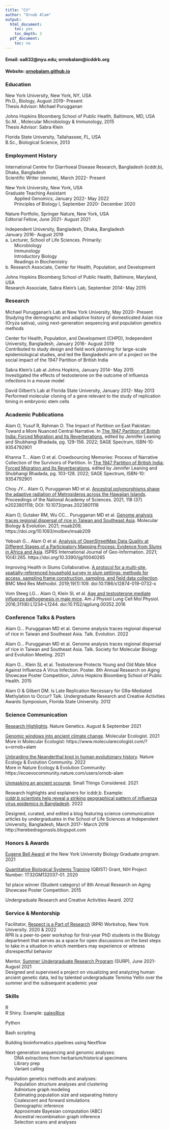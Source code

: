 ```yaml
---
title: "CV"
author: "Ornob Alam"
output:
  html_document:
    toc: yes
    toc_depth: 3
  pdf_document:
    toc: no
---
```

 
#### Email: oa832@nyu.edu; ornobalam@icddrb.org
#### Website: [ornobalam.github.io](https://ornobalam.github.io)

### Education 
New York University, New York, NY, USA\
Ph.D., Biology, August 2019- Present\
Thesis Advisor: Michael Purugganan  

Johns Hopkins Bloomberg School of Public Health, Baltimore, MD, USA\
Sc.M. 	, Molecular Microbiology & Immunology, 2015\
Thesis Advisor: Sabra Klein  
  
Florida State University, Tallahassee, FL, USA\
B.Sc., Biological Science, 2013  

 
### Employment History
International Centre for Diarrhoeal Disease Research, Bangladesh (icddr,b), Dhaka, Bangladesh\
Scientific Writer (remote), March 2022- Present  

New York University, New York, USA\
Graduate Teaching Assistant\
&emsp;&emsp;Applied Genomics, January 2022- May 2022\
&emsp;&emsp;Principles of Biology I, September 2020- December 2020  

Nature Portfolio, Springer Nature, New York, USA\
Editorial Fellow, June 2021- August 2021  

Independent University, Bangladesh, Dhaka, Bangladesh\
January 2016- August 2019\
a. Lecturer, School of Life Sciences. Primarily:  
&emsp;&emsp;Microbiology\
&emsp;&emsp;Immunology\
&emsp;&emsp;Introductory Biology\
&emsp;&emsp;Readings in Biochemistry\
b. Research Associate, Center for Health, Population, and Development  

Johns Hopkins Bloomberg School of Public Health, Baltimore, Maryland, USA\
Research Associate, Sabra Klein’s Lab, September 2014- May 2015 

### Research
Michael Purugganan’s Lab at New York University, May 2020- Present\
Studying the demographic and adaptive history of domesticated Asian rice (Oryza sativa), using next-generation sequencing and population genetics methods  

Center for Health, Population, and Development (CHPD), Independent University, Bangladesh, January 2016- August 2019\
Contributed to study design and field work planning for large-scale epidemiological studies, and led the Bangladeshi arm of a project on the social impact of the 1947 Partition of British India

Sabra Klein’s Lab at Johns Hopkins, January 2014- May 2015\
Investigated the effects of testosterone on the outcome of influenza infections in a mouse model  

David Gilbert’s Lab at Florida State University, January 2012- May 2013\
Performed molecular cloning of a gene relevant to the study of replication timing in embryonic stem cells

### Academic Publications
Alam O, Yusuf R, Rahman O. The Impact of Partition on East Pakistan: Toward a More Nuanced Central Narrative. In [The 1947 Partition of British India: Forced Migration and Its Reverberations](https://spectrum.sagepub.in/book/the-1947-partition-of-British-India-Jennifer-Leaning-9789354792908/20), edited by Jennifer Leaning and Shubhangi Bhadada, pg. 129-156. 2022; SAGE Spectrum, ISBN-10: 9354792901  

Khanna T… Alam O et al. Crowdsourcing Memories: Process of Narrative Collection of the Survivors of Partition. In [The 1947 Partition of British India: Forced Migration and Its Reverberations](https://spectrum.sagepub.in/book/the-1947-partition-of-British-India-Jennifer-Leaning-9789354792908/20), edited by Jennifer Leaning and Shubhangi Bhadada, pg. 103-128. 2022; SAGE Spectrum, ISBN-10: 9354792901  

Choy JY… Alam O, Purugganan MD et al. [Ancestral polymorphisms shape the adaptive radiation of Metrosideros across the Hawaiian Islands](https://www.pnas.org/doi/10.1073/pnas.2023801118). Proceedings of the National Academy of Sciences. 2021, 118 (37) e2023801118; DOI: 10.1073/pnas.2023801118  

Alam O, Gutaker RM, Wu CC… Purugganan MD et al. [Genome analysis traces regional dispersal of rice in Taiwan and Southeast Asia](https://academic.oup.com/mbe/article/38/11/4832/6317837). Molecular Biology & Evolution. 2021; msab209, https://doi.org/10.1093/molbev/msab209  

Yeboah G… Alam O et al. [Analysis of OpenStreetMap Data Quality at Different Stages of a Participatory Mapping Process: Evidence from Slums in Africa and Asia](https://www.mdpi.com/2220-9964/10/4/265/htm). ISPRS International Journal of Geo-Information. 2021; 10(4):265. https://doi.org/10.3390/ijgi10040265  

Improving Health in Slums Collaborative. [A protocol for a multi-site, spatially-referenced household survey in slum settings: methods for access, sampling frame construction, sampling, and field data collection](https://bmcmedresmethodol.biomedcentral.com/articles/10.1186/s12874-019-0732-x). BMC Med Res Methodol. 2019;19(1):109. doi:10.1186/s12874-019-0732-x  

Vom Steeg LG… Alam O, Klein SL  et al. [Age and testosterone mediate influenza pathogenesis in male mice](https://journals.physiology.org/doi/full/10.1152/ajplung.00352.2016). Am J Physiol Lung Cell Mol Physiol. 2016;311(6):L1234–L1244. doi:10.1152/ajplung.00352.2016 

### Conference Talks & Posters
Alam O… Purugganan MD et al. Genome analysis traces regional dispersal of rice in Taiwan and Southeast Asia. Talk. Evolution. 2022  

Alam O… Purugganan MD et al. Genome analysis traces regional dispersal of rice in Taiwan and Southeast Asia. Talk. Society for Molecular Biology and Evolution Meeting. 2021  

Alam O… Klein SL et al. Testosterone Protects Young and Old Male Mice Against Influenza A Virus Infection. Poster. 8th Annual Research on Aging Showcase Poster Competition, Johns Hopkins Bloomberg School of Public Health. 2015  

Alam O & Gilbert DM. Is Late Replication Necessary for G9a-Mediated Methylation to Occur? Talk. Undergraduate Research and Creative Activities Awards Symposium, Florida State University. 2012

### Science Communication
[Research Highlights](https://www.nature.com/search?q=ornob+alam&journal=). Nature Genetics. August & September 2021  

[Genomic windows into ancient climate change](https://www.molecularecologist.com/2021/05/04/genomic-windows-into-ancient-climate-change/). Molecular Ecologist. 2021\
More in Molecular Ecologist: https://www.molecularecologist.com/?s=ornob+alam  

[Unbraiding the Neanderthal knot in human evolutionary history](https://ecoevocommunity.nature.com/posts/unbraiding-the-neanderthal-knot-in-human-evolutionary-history). Nature Ecology & Evolution Community. 2022\
More in Nature Ecology & Evolution Community: 
https://ecoevocommunity.nature.com/users/ornob-alam  

[Unmasking an ancient scourge](https://schaechter.asmblog.org/schaechter/2021/01/unmasking-an-ancient-scourge.html). Small Things Considered. 2021  

Research highlights and explainers for icddr,b. Example: \
[icddr,b scientists help reveal a striking geographical pattern of influenza virus epidemics in Bangladesh](https://www.icddrb.org/news-and-events/news?id=895). 2022  

Designed, curated, and edited a blog featuring science communication articles by undergraduates in the School of Life Sciences at Independent University, Bangladesh, March 2017- March 2019\
http://herebedragonssls.blogspot.com

### Honors & Awards 
[Eugene Bell Award](https://as.nyu.edu/departments/biology/academics/graduate-student-awards.html) at the New York University Biology Graduate program. 2021  

[Quantitative Biological Systems Training](https://as.nyu.edu/departments/biology/academics/phd/qbist-program.html) (QBIST) Grant, NIH Project Number: 1T32GM132037-01. 2020  

1st place winner (Student category) of 8th Annual Research on Aging Showcase Poster Competition. 2015  

Undergraduate Research and Creative Activities Award. 2012

### Service & Mentorship
Facilitator, [Respect is a Part of Research](http://www.respectispartofresearch.com/) (RPR) Workshop, New York University. 2020 & 2022\
RPR is a peer-to-peer workshop for first-year PhD students in the Biology department that serves as a space for open discussions on the best steps to take in a situation in which members may experience or witness disrespectful behavior  

Mentor, [Summer Undergraduate Research Program](https://as.nyu.edu/departments/biology/outreach/surp.html) (SURP), June 2021- August 2021\
Designed and supervised a project on visualizing and analyzing human ancient genetic data, led by talented undergraduate Temima Yellin over the summer and the subsequent academic year


### Skills

R\
R Shiny. Example: [paleoRice](https://ornob.shinyapps.io/paleorice/)

Python  

Bash scripting  

Building bioinformatics pipelines using Nextflow  

Next-generation sequencing and genomic analyses:\
&emsp;&emsp;DNA extractions from herbarium/historical specimens\
&emsp;&emsp;Library prep\
&emsp;&emsp;Variant calling  

Population genetics methods and analyses:\
&emsp;&emsp;Population structure analyses and clustering\
&emsp;&emsp;Admixture graph modeling\
&emsp;&emsp;Estimating population size and separating history\
&emsp;&emsp;Coalescent and forward simulations\
&emsp;&emsp;Demographic inference\
&emsp;&emsp;Approximate Bayesian computation (ABC)\
&emsp;&emsp;Ancestral recombination graph inference\
&emsp;&emsp;Selection scans and analyses

